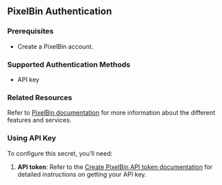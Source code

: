 ## PixelBin Authentication

### Prerequisites

-   Create a PixelBin account.

### Supported Authentication Methods

-   API key

### Related Resources

Refer to [PixelBin documentation](https://www.pixelbin.io/docs/) for more information about the different features and services.

### Using API Key

To configure this secret, you'll need:

1. **API token**: Refer to the [Create PixelBin API token documentation](https://www.pixelbin.io/docs/tokens/create-token/) for detailed instructions on getting your API key.
